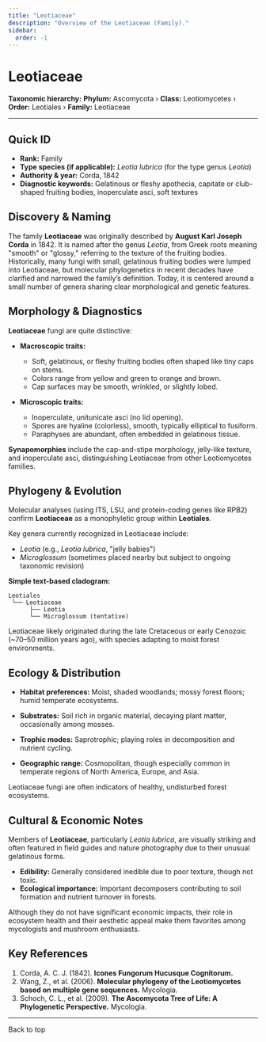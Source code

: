 ```yaml
---
title: "Leotiaceae"
description: "Overview of the Leotiaceae (Family)."
sidebar:
  order: -1
---
```



# Leotiaceae <Badge variant="note" text="Family" />

**Taxonomic hierarchy:** **Phylum:** Ascomycota › **Class:** Leotiomycetes › **Order:** Leotiales › **Family:** Leotiaceae

---

## Quick ID
* **Rank:** Family  
* **Type species (if applicable):** _Leotia lubrica_ (for the type genus _Leotia_)  
* **Authority & year:** Corda, 1842  
* **Diagnostic keywords:** Gelatinous or fleshy apothecia, capitate or club-shaped fruiting bodies, inoperculate asci, soft textures  

## Discovery & Naming
The family **Leotiaceae** was originally described by **August Karl Joseph Corda** in 1842. It is named after the genus _Leotia_, from Greek roots meaning "smooth" or "glossy," referring to the texture of the fruiting bodies. Historically, many fungi with small, gelatinous fruiting bodies were lumped into Leotiaceae, but molecular phylogenetics in recent decades have clarified and narrowed the family’s definition. Today, it is centered around a small number of genera sharing clear morphological and genetic features.

## Morphology & Diagnostics
**Leotiaceae** fungi are quite distinctive:

- **Macroscopic traits:**
  - Soft, gelatinous, or fleshy fruiting bodies often shaped like tiny caps on stems.
  - Colors range from yellow and green to orange and brown.
  - Cap surfaces may be smooth, wrinkled, or slightly lobed.

- **Microscopic traits:**
  - Inoperculate, unitunicate asci (no lid opening).
  - Spores are hyaline (colorless), smooth, typically elliptical to fusiform.
  - Paraphyses are abundant, often embedded in gelatinous tissue.

**Synapomorphies** include the cap-and-stipe morphology, jelly-like texture, and inoperculate asci, distinguishing Leotiaceae from other Leotiomycetes families.

## Phylogeny & Evolution
Molecular analyses (using ITS, LSU, and protein-coding genes like RPB2) confirm **Leotiaceae** as a monophyletic group within **Leotiales**.

Key genera currently recognized in Leotiaceae include:

- _Leotia_ (e.g., _Leotia lubrica_, "jelly babies")
- _Microglossum_ (sometimes placed nearby but subject to ongoing taxonomic revision)

**Simple text-based cladogram:**
```
Leotiales
 └── Leotiaceae
      ├── Leotia
      └── Microglossum (tentative)
```
Leotiaceae likely originated during the late Cretaceous or early Cenozoic (~70–50 million years ago), with species adapting to moist forest environments.

## Ecology & Distribution
- **Habitat preferences:** Moist, shaded woodlands; mossy forest floors; humid temperate ecosystems.
- **Substrates:** Soil rich in organic material, decaying plant matter, occasionally among mosses.
- **Trophic modes:** Saprotrophic; playing roles in decomposition and nutrient cycling.

- **Geographic range:** Cosmopolitan, though especially common in temperate regions of North America, Europe, and Asia.

Leotiaceae fungi are often indicators of healthy, undisturbed forest ecosystems.

## Cultural & Economic Notes
Members of **Leotiaceae**, particularly _Leotia lubrica_, are visually striking and often featured in field guides and nature photography due to their unusual gelatinous forms.

- **Edibility:** Generally considered inedible due to poor texture, though not toxic.
- **Ecological importance:** Important decomposers contributing to soil formation and nutrient turnover in forests.

Although they do not have significant economic impacts, their role in ecosystem health and their aesthetic appeal make them favorites among mycologists and mushroom enthusiasts.

## Key References
1. Corda, A. C. J. (1842). **Icones Fungorum Hucusque Cognitorum.**  
2. Wang, Z., et al. (2006). **Molecular phylogeny of the Leotiomycetes based on multiple gene sequences.** Mycologia.  
3. Schoch, C. L., et al. (2009). **The Ascomycota Tree of Life: A Phylogenetic Perspective.** Mycologia.  

---

<LinkButton href="#top" variant="minimal" icon="arrow-up">
  Back to top
</LinkButton>
